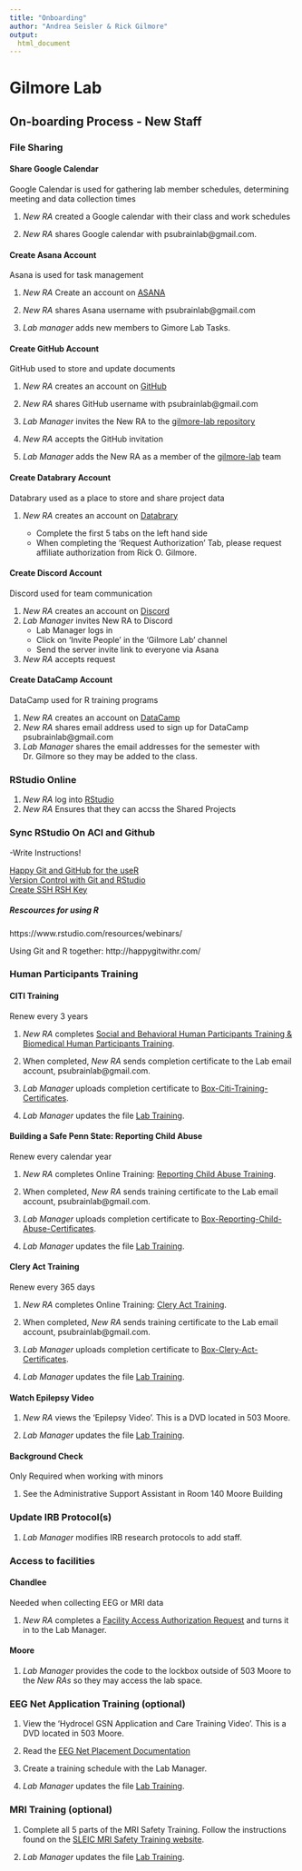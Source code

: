 ```yaml
---
title: "Onboarding"
author: "Andrea Seisler & Rick Gilmore"
output: 
  html_document
---
```


# Gilmore Lab

## On-boarding Process - New Staff

### File Sharing 

#### Share Google Calendar 
Google Calendar is used for gathering lab member schedules, determining meeting and data collection times

1. *New RA* created a Google calendar with their class and work schedules

2. *New RA* shares Google calendar with psubrainlab@gmail.com.

#### Create Asana Account 
Asana is used for task management

1. *New RA* Create an account on [ASANA](https://app.asana.com/)

2. *New RA* shares Asana username with psubrainlab@gmail.com

3. *Lab manager* adds new members to Gimore Lab Tasks.

<!-- #### Create PSU Box Account #### -->
<!-- Box used to store data which may contain PII -->
<!-- -->
<!-- 1. *New RA* creates an account on [PSU Box](http://box.psu.edu/) -->
<!-- -->
<!-- 2. *Lab Manager* adds the New RA to the Gilmore-Lab folder on Box using the PSU access ID (abc123) -->
<!-- -->
<!-- 3. *New RA* adds contact information to [Box-gilmore-lab-staff-contact-list](https://psu.app.box.com/files/0/f/2115018490/staff)  -->

#### Create GitHub Account 
GitHub used to store and update documents

1. *New RA* creates an account on [GitHub](https://github.com/)

2. *New RA* shares GitHub username with psubrainlab@gmail.com

3. *Lab Manager* invites the New RA to the [gilmore-lab repository](https://github.com/orgs/gilmore-lab/people)

4. *New RA* accepts the GitHub invitation

5. *Lab Manager* adds the New RA as a member of the [gilmore-lab](https://github.com/orgs/gilmore-lab/teams/gilmore-lab/members) team 

#### Create Databrary Account

Databrary used as a place to store and share project data

1. *New RA* creates an account on [Databrary](https://nyu.databrary.org/user/register?page=create)

    - Complete the first 5 tabs on the left hand side  
    - When completing the 'Request Authorization' Tab, please request affiliate authorization from Rick O. Gilmore.  
  
#### Create Discord Account 
Discord used for team communication

1. *New RA* creates an account on [Discord](https://discord.com/)
2. *Lab Manager* invites New RA to Discord
    - Lab Manager logs in
    - Click on 'Invite People' in the 'Gilmore Lab' channel
    - Send the server invite link to everyone via Asana
3. *New RA* accepts request

#### Create DataCamp Account 
DataCamp used for R training programs  

1. *New RA* creates an account on [DataCamp](https://www.datacamp.com/)  
2. *New RA* shares email address used to sign up for DataCamp psubrainlab@gmail.com  
3. *Lab Manager* shares the email addresses for the semester with Dr. Gilmore so they may be added to the class.  

### RStudio Online

1. *New RA* log into [RStudio](https://rstudio.tlt.psu.edu/s/af233cfc78a318b9e0671/auth-sign-in) 
2. *New RA* Ensures that they can accss the Shared Projects

### Sync RStudio On ACI and Github

-Write Instructions!

[Happy Git and GitHub for the useR](http://happygitwithr.com/)  
[Version Control with Git and RStudio](https://support.rstudio.com/hc/en-us/articles/200532077-Version-Control-with-Git-and-SVN)  
[Create SSH RSH Key](https://www.r-bloggers.com/rstudio-and-github/)  

##### Rescources for using R
https://www.rstudio.com/resources/webinars/

Using Git and R together: http://happygitwithr.com/

### Human Participants Training 

#### CITI Training
Renew every 3 years  

1. *New RA* completes [Social and Behavioral Human Participants Training & Biomedical Human Participants Training](http://citi.psu.edu/).   

2. When completed, *New RA* sends completion certificate to the Lab email account, psubrainlab@gmail.com.

3. *Lab Manager* uploads completion certificate to [Box-Citi-Training-Certificates](https://psu.app.box.com/files/0/f/2114534728/citi-training-certificates).

3. *Lab Manager* updates the file [Lab Training](https://psu.app.box.com/files/0/f/2115018490/1/f_25313038037).

#### Building a Safe Penn State: Reporting Child Abuse
Renew every calendar year

1. *New RA* completes Online Training: [Reporting Child Abuse Training](http://lrn.psu.edu/). 

2. When completed, *New RA* sends training certificate to the Lab email account, psubrainlab@gmail.com.

3. *Lab Manager* uploads completion certificate to [Box-Reporting-Child-Abuse-Certificates](https://psu.app.box.com/files/0/f/3062368383/training-certificates).

4. *Lab Manager* updates the file [Lab Training](https://psu.app.box.com/files/0/f/2115018490/1/f_25313038037).

#### Clery Act Training 
Renew every 365 days

1. *New RA* completes Online Training: [Clery Act Training](http://lrn.psu.edu/). 

2. When completed, *New RA* sends training certificate to the Lab email account, psubrainlab@gmail.com.

3. *Lab Manager* uploads completion certificate to [Box-Clery-Act-Certificates](https://psu.app.box.com/files/0/f/3062368383/training-certificates).

4. *Lab Manager* updates the file [Lab Training](https://psu.app.box.com/files/0/f/2115018490/1/f_25313038037).

#### Watch Epilepsy Video

1. *New RA* views the 'Epilepsy Video'. This is a DVD located in 503 Moore.

2. *Lab Manager* updates the file [Lab Training](https://psu.app.box.com/files/0/f/2115018490/1/f_25313038037).

#### Background Check 
Only Required when working with minors

1. See the Administrative Support Assistant in Room 140 Moore Building

### Update IRB Protocol(s) 
1. *Lab Manager* modifies IRB research protocols to add staff.

### Access to facilities

#### Chandlee
Needed when collecting EEG or MRI data  

1. *New RA* completes a [Facility Access Authorization Request](https://www.imaging.psu.edu/sites/sleic/files/SLEIC%20FAR%20Form%20Student%20-%20card%20swipe.pdf) and turns it in to the Lab Manager.

#### Moore 
1. *Lab Manager* provides the code to the lockbox outside of 503 Moore to the *New RAs* so they may access the lab space.

<!-- ### Create Lab Notebook ### - Do we still do this? -->

<!-- 1. *New RA* creates lab folder notebook in Google docs. Format should be gilmore-lab-notebook-smith-joe ????? -->
<!-- 2. *New RA* shares lab notebook folder with psubrainlab@gmail.com, thatrickgilmore@gmail.com  ????? -->

### EEG Net Application Training (optional)

1. View the ‘Hydrocel GSN Application and Care Training Video’. This is a DVD located in 503 Moore.

2. Read the [EEG Net Placement Documentation](https://github.com/gilmore-lab/protocols/blob/master/Applying_EEG_Nets_and_Minimizing_Impedances.md)

3. Create a training schedule with the Lab Manager.

4. *Lab Manager* updates the file [Lab Training](https://psu.app.box.com/files/0/f/2115018490/1/f_25313038037).

### MRI Training (optional) 

1. Complete all 5 parts of the MRI Safety Training. Follow the instructions found on the [SLEIC MRI Safety Training website](https://www.imaging.psu.edu/for-investigators/3t-mri-facility/3t-mri-safety-training). 

2. *Lab Manager* updates the file [Lab Training](https://psu.app.box.com/files/0/f/2115018490/1/f_25313038037).
